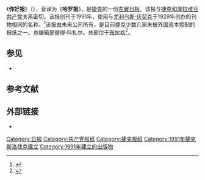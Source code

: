 《'''你好报'''》（{{lang-cs|Haló noviny}}），音译为《'''哈罗报'''》，是[[捷克|捷克]]的一份[[左翼|左翼]][[日报|日报]]。该报与[[捷克和摩拉维亚共产党|捷克和摩拉维亚共产党]]关系密切。该报创刊于1991年，使用与[[尤利烏斯·伏契克_(記者)|尤利乌斯·伏契克]]于1929年创办的刊物相同的名称。<ref>{{Cite journal|title=哈罗！《哈罗报》|author=欢涧|url=https://www.cnki.com.cn/Article/CJFDTOTAL-SHWZ202101025.htm|journal=书屋|issue=1|year=2021|location=长沙|page=73-75|issn=1007-0222|subscription=yes|CN=43-1243/G2|access-date=2021-10-13|archive-date=2021-10-28|archive-url=https://web.archive.org/web/20211028172929/https://www.cnki.com.cn/Article/CJFDTOTAL-SHWZ202101025.htm}}</ref>该报由未来公司所有，是目前捷克少数几家未被外国资本控制的报纸之一。总编辑是彼得·科扎尔。总部位于[[布拉格|布拉格]]<ref name=dgaw>{{cite web|author=Daniela Gawrecká|title=Who Watches the Watchmen?|url=http://www.soc.cas.cz/sites/default/files/soubory/who_watches_the_watchmen.pdf|publisher=Institute of Sociology|accessdate=17 February 2015|location=Prague|format=Discussion Paper|date=November 2013|archive-date=2016-03-04|archive-url=https://web.archive.org/web/20160304030710/http://www.soc.cas.cz/sites/default/files/soubory/who_watches_the_watchmen.pdf|dead-url=no}}</ref>。

== 参见 ==

* {{Translink|en|List of newspapers in the Czech Republic|捷克报纸列表|捷克报纸列表}}

== 参考文献 ==
{{reflist}}

== 外部链接 ==

* {{Official website|http://www.halonoviny.cz/}}

[[Category:日报|Category:日报]]
[[Category:共产党报纸|Category:共产党报纸]]
[[Category:捷克报纸|Category:捷克报纸]]
[[Category:1991年捷克斯洛伐克建立|Category:1991年捷克斯洛伐克建立]]
[[Category:1991年建立的出版物|Category:1991年建立的出版物]]